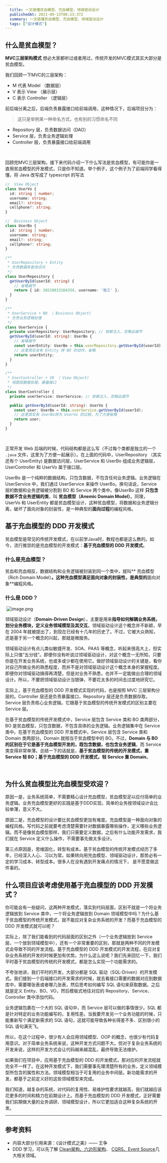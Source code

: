 ```yaml
---
  title: 一文搞懂贫血模型、充血模型、领域驱动设计
  publishedAt: 2021-09-13T06:23:37Z
  summary: 一文搞懂贫血模型、充血模型、领域驱动设计
  tags: ["设计模式"]
---
```



## 什么是贫血模型？


**MVC三层架构模式** 想必大家都听过或者用过，传统开发的MVC模式其实大部分是贫血模型。
​

我们回顾一下MVC的三层架构：
​


- M 代表 Model （数据层）
- V 表示 View （展示层）
- C 表示 Controller （逻辑层）



前后端分离之后，后端负责暴露接口给前端调用，这种情况下，后端项目分为：
> 这只是举例某一种命名方式，也有别的习惯命名不同

- Repository 层，负责数据访问（DAO）
- Service 层，负责业务逻辑处理
- Controller 层，负责暴露接口给前端调用

​

回顾完MVC三层架构，接下来代码介绍一下什么写法是贫血模型，有可能你是一直用贫血模型的开发模式，只是你不知道。举个例子，这个例子为了前端同学看得懂，将 Java 改写成了 typescript 的写法
​

```typescript
//  View Object
class UserVo {
  id: string | number;
  username: string;
  email?: string;
  cellphone?: string;
}

//  Business Object
class UserBo {
  id: string | number;
  username: string;
  email?: string;
  cellphone?: string;
}

/**
 * UserRepository + Entity
 * 负责数据库查询访问
 */
class UserRepository {
  getUserById(userId: string) {
    // 省略细节
    return { id: 20210813164354, username: '张三' };
  }
}

/**
 * UserService + BO （ Business Object)
 * 负责业务逻辑处理
 */
class UserService {
  private userRepository: UserRepository; // 依赖注入，忽略此细节
  getUserById(userId: string): UserBo {
    // 省略细节
    const userEntity: UserBo = this.userRepository.getUserById(userId);
    // 这里其实会有 Entity 转 BO 的动作，省略
    return userEntity;
  }
}

/**
 * UserController + VO （ View Object)
 * 视图层数据处理，暴露接口
 */
class UserController {
  private userService: UserService; // 依赖注入，忽略此细节

  public getUserById(userId: string): UserVo {
    const user: UserBo = this.userService.getUserById(userId);
    // 这里其实有 UserBo转为 UserVo 的过程，为了方便省略
    return user;
  }
}

```
​

正常开发 Web 后端的时候，代码结构都是这么写（不过每个类都是独立的一个 `.java` 文件，这里为了方便一起展示）。在上面的代码中，UserRepository （其实还有个 UserEntity) 是数据访问层，UserService 和 UserBo 组成业务逻辑层，UserController 和 UserVo 属于接口层。


UserBo 是一个纯粹的数据结构，只包含数据，不包含任何业务逻辑。业务逻辑在 UserService 中，我们通过 UserService 来操作 UserBo。换句话说，Service 层的数据和业务逻辑被分割到 BO 和 Service 两个类中。像UserBo 这样 **只包含数据不含业务逻辑的类**，叫 **贫血模型（Anemic Domain Model）**。同理，UserVo 和 UserEntity 都是贫血模型设计，这种贫血模型，将数据和业务逻辑分离，破坏了面向对象的封装性，是一种典型的**面向过程**的编程风格。
​

## 基于充血模型的  DDD 开发模式


贫血模型是常见的传统开发模式，在以前学Java时，教程也都是这么教的。如今，流行推崇的是充血模型的开发模式：**基于充血模型的 DDD 开发模式**。
​

### 什么是充血模型？


贫血和充血相反，数据结构和业务逻辑被封装到同一个类中，就叫** 充血模型（Rich Domain Model）**。这种充血模型满足面向对象的封装性，是典型的**面向对象**编程风格。
​

### 什么是 DDD？

​
![image.png](https://cdn.nlark.com/yuque/0/2021/png/189420/1628848177951-356b0799-d6c6-4b51-bfc2-340f3949e6f7.png#clientId=u196149ca-3b04-4&from=paste&height=446&id=u98c5e9b0&margin=%5Bobject%20Object%5D&name=image.png&originHeight=372&originWidth=600&originalType=binary&ratio=1&size=51515&status=done&style=none&taskId=ub69fee19-48ca-46f1-adf9-fc4d1704ce0&width=719)
​

领域驱动设计（**Domain-Driven Design**），主要是用来**指导如何解耦业务系统，划分业务模块，定义业务领域模型及其交互**。领域驱动设计这个概念并不新颖，早在 2004 年就被提出了，到现在已经有十几年的历史了。不过，它被大众熟知，还是基于另一个概念的兴起，那就是微服务。
​

领域驱动设计有点儿类似敏捷开发、SOA、PAAS 等概念，听起来很高大上，但实际上只值“五分钱”。即便你没有听说过领域驱动设计，对这个概念一无所知，只要你是在开发业务系统，也或多或少都在使用它。做好领域驱动设计的关键是，看你对自己所做业务的熟悉程度，而并不是对领域驱动设计这个概念本身的掌握程度。即便你对领域驱动搞得再清楚，但是对业务不熟悉，也并不一定能做出合理的领域设计。所以，不要把领域驱动设计当银弹，不要花太多的时间去过度地研究它。
​

实际上，基于充血模型的 DDD 开发模式实现的代码，也是按照 MVC 三层架构分层的。Controller 层还是负责暴露接口，Repository 层还是负责数据存取，Service 层负责核心业务逻辑。它跟基于贫血模型的传统开发模式的区别主要在 Service 层。
​

在基于贫血模型的传统开发模式中，Service 层包含 Service 类和 BO 类两部分，BO 是贫血模型，只包含数据，不包含具体的业务逻辑。业务逻辑集中在 Service 类中。在基于充血模型的 DDD 开发模式中，Service 层包含 Service 类和 Domain 类两部分。Domain 就相当于贫血模型中的 BO。不过，**Domain 与 BO 的区别在于它是基于充血模型开发的，既包含数据，也包含业务逻辑**。而 Service 类变得非常单薄。总结一下的话就是，**基于贫血模型的传统的开发模式，重 Service 轻 BO；基于充血模型的 DDD 开发模式，轻 Service 重 Domain**。
​

​

## 为什么贫血模型比充血模型受欢迎？


原因一是，业务系统简单，不需要精心设计充血模型，贫血模型足以应付简单的业务逻辑。业务充血模型更好的实践是基于DDD实现，简单的业务按领域设计会比较单薄，意义不大。
​

原因二是，充血模型的设计要比贫血模型更加有难度。充血模型是一种面向对象的编程风格。写代码之前就要考虑清楚需要针对数据暴露哪些操作，定义哪些业务逻辑。而不是像贫血模型那样，我们只需要定义数据，之后有什么功能开发需求，我们就在 Service 定义什么操作，不需要事先做太多设计。
​

第三点原因是，思维固化，转型有成本。基于贫血模型的传统开发模式经历了多年，已经深入人心、习以为常。如果转向用充血模型、领域驱动设计，那势必有一定的学习成本、转型成本。很多人在没有遇到开发痛点的情况下， 是不愿意做这件事的。
​

## 什么项目应该考虑使用基于充血模型的 DDD 开发模式？




你可能会有一些疑问，这两种开发模式，落实到代码层面，区别不就是一个将业务逻辑放到 Service 类中，一个将业务逻辑放到 Domain 领域模型中吗？为什么基于贫血模型的传统开发模式，就不能应对复杂业务系统的开发？而基于充血模型的 DDD 开发模式就可以呢？
​

实际上，除了我们能看到的代码层面的区别之外（一个业务逻辑放到 Service 层，一个放到领域模型中），还有一个非常重要的区别，那就是两种不同的开发模式会导致不同的开发流程。基于充血模型的 DDD 开发模式的开发流程，在应对复杂业务系统的开发的时候更加有优势。为什么这么说呢？我们先来回忆一下，我们平时基于贫血模型的传统的开发模式，都是怎么实现一个功能需求的。
​

不夸张地讲，我们平时的开发，大部分都是 SQL 驱动（SQL-Driven）的开发模式。我们接到一个后端接口的开发需求的时候，就去看接口需要的数据对应到数据库中，需要哪张表或者哪几张表，然后思考如何编写 SQL 语句来获取数据。之后就是定义 Entity、BO、VO，然后模板式地往对应的 Repository、Service、Controller 类中添加代码。
​

业务逻辑包裹在一个大的 SQL 语句中，而 Service 层可以做的事情很少。SQL 都是针对特定的业务功能编写的，复用性差。当我要开发另一个业务功能的时候，只能重新写个满足新需求的 SQL 语句，这就可能导致各种长得差不多、区别很小的 SQL 语句满天飞。
​

所以，在这个过程中，很少有人会应用领域模型、OOP 的概念，也很少有代码复用意识。对于简单业务系统来说，这种开发方式问题不大。但对于复杂业务系统的开发来说，这样的开发方式会让代码越来越混乱，最终导致无法维护。
​

如果我们在项目中，应用基于充血模型的 DDD 的开发模式，那对应的开发流程就完全不一样了。在这种开发模式下，我们需要事先理清楚所有的业务，定义领域模型所包含的属性和方法。领域模型相当于可复用的业务中间层。新功能需求的开发，都基于之前定义好的这些领域模型来完成。


我们知道，越复杂的系统，对代码的复用性、易维护性要求就越高，我们就越应该花更多的时间和精力在前期设计上。而基于充血模型的 DDD 开发模式，正好需要我们前期做大量的业务调研、领域模型设计，所以它更加适合这种复杂系统的开发。
​


---



## 参考资料


- 内容大部分引用来源：《设计模式之美》—— 王争
- DDD 学习，可以先了解 [Clean架构、六边形架构](https://www.jdon.com/tags/40250)、 [CQRS、](http://www.jdon.com/tags/9958)[Event Source](http://www.jdon.com/tags/17268)几大相关领域。

​


